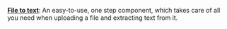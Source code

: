 **[File to text](/tool/tool-steps/file-to-text)**: 
An easy-to-use, one step component, 
which takes care of all you need when uploading a file and extracting text from it.